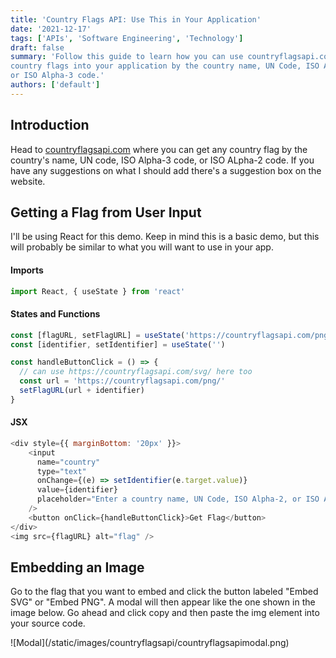 ```yaml
---
title: 'Country Flags API: Use This in Your Application'
date: '2021-12-17'
tags: ['APIs', 'Software Engineering', 'Technology']
draft: false
summary: 'Follow this guide to learn how you can use countryflagsapi.com to incorporate any
country flags into your application by the country name, UN Code, ISO Alpha-2 code,
or ISO Alpha-3 code.'
authors: ['default']
---
```


<YouTube youTubeId="OgD4oT0F8HY" />

## Introduction

Head to [countryflagsapi.com](https://www.countryflagsapi.com) where you can get any country flag by the country's name,
UN code, ISO Alpha-3 code, or ISO ALpha-2 code. If you have any suggestions on what I should add there's
a suggestion box on the website.

## Getting a Flag from User Input

I'll be using React for this demo. Keep in mind this is a basic demo, but this will probably be similar to what you will want
to use in your app.

#### Imports

```js
import React, { useState } from 'react'
```

#### States and Functions

```js
const [flagURL, setFlagURL] = useState('https://countryflagsapi.com/png/cuba')
const [identifier, setIdentifier] = useState('')

const handleButtonClick = () => {
  // can use https://countryflagsapi.com/svg/ here too
  const url = 'https://countryflagsapi.com/png/'
  setFlagURL(url + identifier)
}
```

#### JSX

```js
<div style={{ marginBottom: '20px' }}>
    <input
      name="country"
      type="text"
      onChange={(e) => setIdentifier(e.target.value)}
      value={identifier}
      placeholder="Enter a country name, UN Code, ISO Alpha-2, or ISO Alpha-3 Code"
    />
    <button onClick={handleButtonClick}>Get Flag</button>
</div>
<img src={flagURL} alt="flag" />
```

## Embedding an Image

Go to the flag that you want to embed and click the button labeled "Embed SVG" or "Embed PNG".
A modal will then appear like the one shown in the image below. Go ahead and click copy and then
paste the img element into your source code.

<div className="flex flex-wrap -mx-2 overflow-hidden xl:-mx-2">
  <div className="my-1 px-2 w-full overflow-hidden xl:my-1 xl:px-2 xl:w-1/2">
    ![Modal](/static/images/countryflagsapi/countryflagsapimodal.png)
  </div>
</div>
